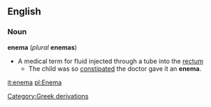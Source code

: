 == English ==
=== Noun ===
'''enema''' (''plural'' '''enemas''')
*A medical term for fluid injected through a tube into the [[rectum]]
**The child was so [[constipated]] the doctor gave it an '''enema'''.
[[Category:Greek derivations]]

[[it:enema]]
[[pl:Enema]]